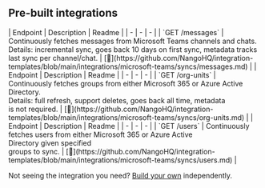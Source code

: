 
## Pre-built integrations

<AccordionGroup>


<Accordion title="Messsages">
| Endpoint | Description | Readme |
| - | - | - |
| `GET /messages` | Continuously fetches messages from Microsoft Teams channels and chats.<br />Details: incremental sync, goes back 10 days on first sync, metadata tracks last sync per channel/chat. | [🔗](https://github.com/NangoHQ/integration-templates/blob/main/integrations/microsoft-teams/syncs/messages.md) |
</Accordion>


<Accordion title="Org Units">
| Endpoint | Description | Readme |
| - | - | - |
| `GET /org-units` | Continuously fetches groups from either Microsoft 365 or Azure Active<br />Directory.<br />Details: full refresh, support deletes, goes back all time, metadata<br />is not required. | [🔗](https://github.com/NangoHQ/integration-templates/blob/main/integrations/microsoft-teams/syncs/org-units.md) |
</Accordion>


<Accordion title="Users">
| Endpoint | Description | Readme |
| - | - | - |
| `GET /users` | Continuously fetches users from either Microsoft 365 or Azure Active<br />Directory given specified<br />groups to sync. | [🔗](https://github.com/NangoHQ/integration-templates/blob/main/integrations/microsoft-teams/syncs/users.md) |
</Accordion>

</AccordionGroup>

<Tip>Not seeing the integration you need? [Build your own](https://nango.dev/docs/guides/platform/functions) independently.</Tip>
